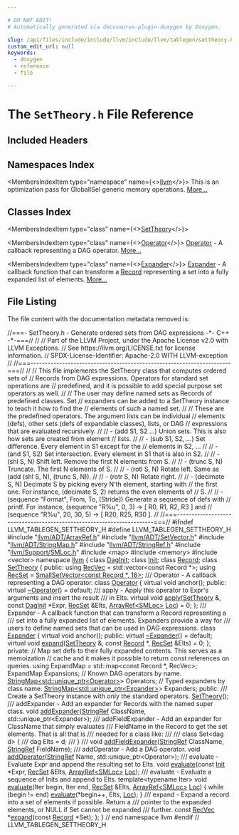 ```yaml
---

# DO NOT EDIT!
# Automatically generated via docusaurus-plugin-doxygen by Doxygen.

slug: /api/files/include/include/llvm/include/llvm/tablegen/settheory-h
custom_edit_url: null
keywords:
  - doxygen
  - reference
  - file

---
```





# The `SetTheory.h` File Reference

<DoxygenPage pluginConfig={pluginConfig}>



## Included Headers

<IncludesList>
<IncludesListItem
  filePath="llvm/ADT/ArrayRef.h"
  permalink="/docs/api/files/include/include/llvm/include/llvm/adt/arrayref-h"
  isLocal="true" />
<IncludesListItem
  filePath="llvm/ADT/SetVector.h"
  permalink="/docs/api/files/include/include/llvm/include/llvm/adt/setvector-h"
  isLocal="true" />
<IncludesListItem
  filePath="llvm/ADT/StringMap.h"
  permalink="/docs/api/files/include/include/llvm/include/llvm/adt/stringmap-h"
  isLocal="true" />
<IncludesListItem
  filePath="llvm/ADT/StringRef.h"
  permalink="/docs/api/files/include/include/llvm/include/llvm/adt/stringref-h"
  isLocal="true" />
<IncludesListItem
  filePath="llvm/Support/SMLoc.h"
  permalink="/docs/api/files/include/include/llvm/include/llvm/support/smloc-h"
  isLocal="true" />
<IncludesListItem
  filePath="map"
  permalink=""
  isLocal="false" />
<IncludesListItem
  filePath="memory"
  permalink=""
  isLocal="false" />
<IncludesListItem
  filePath="vector"
  permalink=""
  isLocal="false" />
</IncludesList>

## Namespaces Index

<MembersIndex>

<MembersIndexItem
  type="namespace"
  name={<><a href="/docs/api/namespaces/llvm">llvm</a></>}>
This is an optimization pass for GlobalISel generic memory operations. <a href="/docs/api/namespaces/llvm/#details">More...</a>
</MembersIndexItem>

</MembersIndex>

## Classes Index

<MembersIndex>

<MembersIndexItem
  type="class"
  name={<><a href="/docs/api/classes/llvm/settheory">SetTheory</a></>}>
</MembersIndexItem>

<MembersIndexItem
  type="class"
  name={<><a href="/docs/api/classes/llvm/settheory/operator">Operator</a></>}>
<a href="/docs/api/classes/llvm/settheory/operator">Operator</a> - A callback representing a DAG operator. <a href="/docs/api/classes/llvm/settheory/operator/#details">More...</a>
</MembersIndexItem>

<MembersIndexItem
  type="class"
  name={<><a href="/docs/api/classes/llvm/settheory/expander">Expander</a></>}>
<a href="/docs/api/classes/llvm/settheory/expander">Expander</a> - A callback function that can transform a <a href="/docs/api/classes/llvm/record">Record</a> representing a set into a fully expanded list of elements. <a href="/docs/api/classes/llvm/settheory/expander/#details">More...</a>
</MembersIndexItem>

</MembersIndex>


## File Listing

The file content with the documentation metadata removed is:

<ProgramListing>

<Link id="l00001" /><CodeLine lineNumber="1"><Highlight kind="comment">//===- SetTheory.h - Generate ordered sets from DAG expressions -&#42;- C++ -&#42;-===//</Highlight><Highlight kind="normal"></Highlight></CodeLine>
<Link id="l00002" /><CodeLine lineNumber="2"><Highlight kind="normal"></Highlight><Highlight kind="comment">//</Highlight><Highlight kind="normal"></Highlight></CodeLine>
<Link id="l00003" /><CodeLine lineNumber="3"><Highlight kind="normal"></Highlight><Highlight kind="comment">// Part of the LLVM Project, under the Apache License v2.0 with LLVM Exceptions.</Highlight><Highlight kind="normal"></Highlight></CodeLine>
<Link id="l00004" /><CodeLine lineNumber="4"><Highlight kind="normal"></Highlight><Highlight kind="comment">// See https://llvm.org/LICENSE.txt for license information.</Highlight><Highlight kind="normal"></Highlight></CodeLine>
<Link id="l00005" /><CodeLine lineNumber="5"><Highlight kind="normal"></Highlight><Highlight kind="comment">// SPDX-License-Identifier: Apache-2.0 WITH LLVM-exception</Highlight><Highlight kind="normal"></Highlight></CodeLine>
<Link id="l00006" /><CodeLine lineNumber="6"><Highlight kind="normal"></Highlight><Highlight kind="comment">//</Highlight><Highlight kind="normal"></Highlight></CodeLine>
<Link id="l00007" /><CodeLine lineNumber="7"><Highlight kind="normal"></Highlight><Highlight kind="comment">//===----------------------------------------------------------------------===//</Highlight><Highlight kind="normal"></Highlight></CodeLine>
<Link id="l00008" /><CodeLine lineNumber="8"><Highlight kind="normal"></Highlight><Highlight kind="comment">//</Highlight><Highlight kind="normal"></Highlight></CodeLine>
<Link id="l00009" /><CodeLine lineNumber="9"><Highlight kind="normal"></Highlight><Highlight kind="comment">// This file implements the SetTheory class that computes ordered sets of</Highlight><Highlight kind="normal"></Highlight></CodeLine>
<Link id="l00010" /><CodeLine lineNumber="10"><Highlight kind="normal"></Highlight><Highlight kind="comment">// Records from DAG expressions.  Operators for standard set operations are</Highlight><Highlight kind="normal"></Highlight></CodeLine>
<Link id="l00011" /><CodeLine lineNumber="11"><Highlight kind="normal"></Highlight><Highlight kind="comment">// predefined, and it is possible to add special purpose set operators as well.</Highlight><Highlight kind="normal"></Highlight></CodeLine>
<Link id="l00012" /><CodeLine lineNumber="12"><Highlight kind="normal"></Highlight><Highlight kind="comment">//</Highlight><Highlight kind="normal"></Highlight></CodeLine>
<Link id="l00013" /><CodeLine lineNumber="13"><Highlight kind="normal"></Highlight><Highlight kind="comment">// The user may define named sets as Records of predefined classes. Set</Highlight><Highlight kind="normal"></Highlight></CodeLine>
<Link id="l00014" /><CodeLine lineNumber="14"><Highlight kind="normal"></Highlight><Highlight kind="comment">// expanders can be added to a SetTheory instance to teach it how to find the</Highlight><Highlight kind="normal"></Highlight></CodeLine>
<Link id="l00015" /><CodeLine lineNumber="15"><Highlight kind="normal"></Highlight><Highlight kind="comment">// elements of such a named set.</Highlight><Highlight kind="normal"></Highlight></CodeLine>
<Link id="l00016" /><CodeLine lineNumber="16"><Highlight kind="normal"></Highlight><Highlight kind="comment">//</Highlight><Highlight kind="normal"></Highlight></CodeLine>
<Link id="l00017" /><CodeLine lineNumber="17"><Highlight kind="normal"></Highlight><Highlight kind="comment">// These are the predefined operators. The argument lists can be individual</Highlight><Highlight kind="normal"></Highlight></CodeLine>
<Link id="l00018" /><CodeLine lineNumber="18"><Highlight kind="normal"></Highlight><Highlight kind="comment">// elements (defs), other sets (defs of expandable classes), lists, or DAG</Highlight><Highlight kind="normal"></Highlight></CodeLine>
<Link id="l00019" /><CodeLine lineNumber="19"><Highlight kind="normal"></Highlight><Highlight kind="comment">// expressions that are evaluated recursively.</Highlight><Highlight kind="normal"></Highlight></CodeLine>
<Link id="l00020" /><CodeLine lineNumber="20"><Highlight kind="normal"></Highlight><Highlight kind="comment">//</Highlight><Highlight kind="normal"></Highlight></CodeLine>
<Link id="l00021" /><CodeLine lineNumber="21"><Highlight kind="normal"></Highlight><Highlight kind="comment">// - (add S1, S2 ...) Union sets. This is also how sets are created from element</Highlight><Highlight kind="normal"></Highlight></CodeLine>
<Link id="l00022" /><CodeLine lineNumber="22"><Highlight kind="normal"></Highlight><Highlight kind="comment">//   lists.</Highlight><Highlight kind="normal"></Highlight></CodeLine>
<Link id="l00023" /><CodeLine lineNumber="23"><Highlight kind="normal"></Highlight><Highlight kind="comment">//</Highlight><Highlight kind="normal"></Highlight></CodeLine>
<Link id="l00024" /><CodeLine lineNumber="24"><Highlight kind="normal"></Highlight><Highlight kind="comment">// - (sub S1, S2, ...) Set difference. Every element in S1 except for the</Highlight><Highlight kind="normal"></Highlight></CodeLine>
<Link id="l00025" /><CodeLine lineNumber="25"><Highlight kind="normal"></Highlight><Highlight kind="comment">//   elements in S2, ...</Highlight><Highlight kind="normal"></Highlight></CodeLine>
<Link id="l00026" /><CodeLine lineNumber="26"><Highlight kind="normal"></Highlight><Highlight kind="comment">//</Highlight><Highlight kind="normal"></Highlight></CodeLine>
<Link id="l00027" /><CodeLine lineNumber="27"><Highlight kind="normal"></Highlight><Highlight kind="comment">// - (and S1, S2) Set intersection. Every element in S1 that is also in S2.</Highlight><Highlight kind="normal"></Highlight></CodeLine>
<Link id="l00028" /><CodeLine lineNumber="28"><Highlight kind="normal"></Highlight><Highlight kind="comment">//</Highlight><Highlight kind="normal"></Highlight></CodeLine>
<Link id="l00029" /><CodeLine lineNumber="29"><Highlight kind="normal"></Highlight><Highlight kind="comment">// - (shl S, N) Shift left. Remove the first N elements from S.</Highlight><Highlight kind="normal"></Highlight></CodeLine>
<Link id="l00030" /><CodeLine lineNumber="30"><Highlight kind="normal"></Highlight><Highlight kind="comment">//</Highlight><Highlight kind="normal"></Highlight></CodeLine>
<Link id="l00031" /><CodeLine lineNumber="31"><Highlight kind="normal"></Highlight><Highlight kind="comment">// - (trunc S, N) Truncate. The first N elements of S.</Highlight><Highlight kind="normal"></Highlight></CodeLine>
<Link id="l00032" /><CodeLine lineNumber="32"><Highlight kind="normal"></Highlight><Highlight kind="comment">//</Highlight><Highlight kind="normal"></Highlight></CodeLine>
<Link id="l00033" /><CodeLine lineNumber="33"><Highlight kind="normal"></Highlight><Highlight kind="comment">// - (rotl S, N) Rotate left. Same as (add (shl S, N), (trunc S, N)).</Highlight><Highlight kind="normal"></Highlight></CodeLine>
<Link id="l00034" /><CodeLine lineNumber="34"><Highlight kind="normal"></Highlight><Highlight kind="comment">//</Highlight><Highlight kind="normal"></Highlight></CodeLine>
<Link id="l00035" /><CodeLine lineNumber="35"><Highlight kind="normal"></Highlight><Highlight kind="comment">// - (rotr S, N) Rotate right.</Highlight><Highlight kind="normal"></Highlight></CodeLine>
<Link id="l00036" /><CodeLine lineNumber="36"><Highlight kind="normal"></Highlight><Highlight kind="comment">//</Highlight><Highlight kind="normal"></Highlight></CodeLine>
<Link id="l00037" /><CodeLine lineNumber="37"><Highlight kind="normal"></Highlight><Highlight kind="comment">// - (decimate S, N) Decimate S by picking every N&#39;th element, starting with</Highlight><Highlight kind="normal"></Highlight></CodeLine>
<Link id="l00038" /><CodeLine lineNumber="38"><Highlight kind="normal"></Highlight><Highlight kind="comment">//   the first one. For instance, (decimate S, 2) returns the even elements of</Highlight><Highlight kind="normal"></Highlight></CodeLine>
<Link id="l00039" /><CodeLine lineNumber="39"><Highlight kind="normal"></Highlight><Highlight kind="comment">//   S.</Highlight><Highlight kind="normal"></Highlight></CodeLine>
<Link id="l00040" /><CodeLine lineNumber="40"><Highlight kind="normal"></Highlight><Highlight kind="comment">//</Highlight><Highlight kind="normal"></Highlight></CodeLine>
<Link id="l00041" /><CodeLine lineNumber="41"><Highlight kind="normal"></Highlight><Highlight kind="comment">// - (sequence &quot;Format&quot;, From, To, &#91;Stride&#93;) Generate a sequence of defs with</Highlight><Highlight kind="normal"></Highlight></CodeLine>
<Link id="l00042" /><CodeLine lineNumber="42"><Highlight kind="normal"></Highlight><Highlight kind="comment">//   printf. For instance, (sequence &quot;R%u&quot;, 0, 3) -&gt; &#91; R0, R1, R2, R3 &#93; and</Highlight><Highlight kind="normal"></Highlight></CodeLine>
<Link id="l00043" /><CodeLine lineNumber="43"><Highlight kind="normal"></Highlight><Highlight kind="comment">//   (sequence &quot;R%u&quot;, 20, 30, 5) -&gt; &#91; R20, R25, R30 &#93;.</Highlight><Highlight kind="normal"></Highlight></CodeLine>
<Link id="l00044" /><CodeLine lineNumber="44"><Highlight kind="normal"></Highlight><Highlight kind="comment">//</Highlight><Highlight kind="normal"></Highlight></CodeLine>
<Link id="l00045" /><CodeLine lineNumber="45"><Highlight kind="normal"></Highlight><Highlight kind="comment">//===----------------------------------------------------------------------===//</Highlight><Highlight kind="normal"></Highlight></CodeLine>
<Link id="l00046" /><CodeLine lineNumber="46"><Highlight kind="normal"></Highlight></CodeLine>
<Link id="l00047" /><CodeLine lineNumber="47"><Highlight kind="normal"></Highlight><Highlight kind="preprocessor">#ifndef LLVM&#95;TABLEGEN&#95;SETTHEORY&#95;H</Highlight><Highlight kind="normal"></Highlight></CodeLine>
<Link id="l00048" /><CodeLine lineNumber="48"><Highlight kind="normal"></Highlight><Highlight kind="preprocessor">#define LLVM&#95;TABLEGEN&#95;SETTHEORY&#95;H</Highlight><Highlight kind="normal"></Highlight></CodeLine>
<Link id="l00049" /><CodeLine lineNumber="49"><Highlight kind="normal"></Highlight></CodeLine>
<Link id="l00050" /><CodeLine lineNumber="50"><Highlight kind="normal"></Highlight><Highlight kind="preprocessor">#include &quot;<a href="/docs/api/files/include/include/llvm/include/llvm/adt/arrayref-h">llvm/ADT/ArrayRef.h</a>&quot;</Highlight><Highlight kind="normal"></Highlight></CodeLine>
<Link id="l00051" /><CodeLine lineNumber="51"><Highlight kind="normal"></Highlight><Highlight kind="preprocessor">#include &quot;<a href="/docs/api/files/include/include/llvm/include/llvm/adt/setvector-h">llvm/ADT/SetVector.h</a>&quot;</Highlight><Highlight kind="normal"></Highlight></CodeLine>
<Link id="l00052" /><CodeLine lineNumber="52"><Highlight kind="normal"></Highlight><Highlight kind="preprocessor">#include &quot;<a href="/docs/api/files/include/include/llvm/include/llvm/adt/stringmap-h">llvm/ADT/StringMap.h</a>&quot;</Highlight><Highlight kind="normal"></Highlight></CodeLine>
<Link id="l00053" /><CodeLine lineNumber="53"><Highlight kind="normal"></Highlight><Highlight kind="preprocessor">#include &quot;<a href="/docs/api/files/include/include/llvm/include/llvm/adt/stringref-h">llvm/ADT/StringRef.h</a>&quot;</Highlight><Highlight kind="normal"></Highlight></CodeLine>
<Link id="l00054" /><CodeLine lineNumber="54"><Highlight kind="normal"></Highlight><Highlight kind="preprocessor">#include &quot;<a href="/docs/api/files/include/include/llvm/include/llvm/support/smloc-h">llvm/Support/SMLoc.h</a>&quot;</Highlight><Highlight kind="normal"></Highlight></CodeLine>
<Link id="l00055" /><CodeLine lineNumber="55"><Highlight kind="normal"></Highlight><Highlight kind="preprocessor">#include &lt;map&gt;</Highlight><Highlight kind="normal"></Highlight></CodeLine>
<Link id="l00056" /><CodeLine lineNumber="56"><Highlight kind="normal"></Highlight><Highlight kind="preprocessor">#include &lt;memory&gt;</Highlight><Highlight kind="normal"></Highlight></CodeLine>
<Link id="l00057" /><CodeLine lineNumber="57"><Highlight kind="normal"></Highlight><Highlight kind="preprocessor">#include &lt;vector&gt;</Highlight><Highlight kind="normal"></Highlight></CodeLine>
<Link id="l00058" /><CodeLine lineNumber="58"><Highlight kind="normal"></Highlight></CodeLine>
<Link id="l00059" /><CodeLine lineNumber="59"><Highlight kind="normal"></Highlight><Highlight kind="keyword">namespace </Highlight><Highlight kind="normal"><a href="/docs/api/namespaces/llvm">llvm</a> &#123;</Highlight></CodeLine>
<Link id="l00060" /><CodeLine lineNumber="60"><Highlight kind="normal"></Highlight></CodeLine>
<Link id="l00061" /><CodeLine lineNumber="61"><Highlight kind="normal"></Highlight><Highlight kind="keyword">class </Highlight><Highlight kind="normal"><a href="/docs/api/classes/llvm/daginit">DagInit</a>;</Highlight></CodeLine>
<Link id="l00062" /><CodeLine lineNumber="62"><Highlight kind="normal"></Highlight><Highlight kind="keyword">class </Highlight><Highlight kind="normal"><a href="/docs/api/classes/llvm/init">Init</a>;</Highlight></CodeLine>
<Link id="l00063" /><CodeLine lineNumber="63"><Highlight kind="normal"></Highlight><Highlight kind="keyword">class </Highlight><Highlight kind="normal"><a href="/docs/api/classes/llvm/record">Record</a>;</Highlight></CodeLine>
<Link id="l00064" /><CodeLine lineNumber="64"><Highlight kind="normal"></Highlight></CodeLine>
<Link id="l00065" /><CodeLine lineNumber="65" lineLink="/docs/api/classes/llvm/settheory"><Highlight kind="normal"></Highlight><Highlight kind="keyword">class </Highlight><Highlight kind="normal"><a href="/docs/api/classes/llvm/settheory/#a424aa9d03302edd16fffaffdd4434fd1">SetTheory</a> &#123;</Highlight></CodeLine>
<Link id="l00066" /><CodeLine lineNumber="66"><Highlight kind="normal"></Highlight><Highlight kind="keyword">public</Highlight><Highlight kind="normal">:</Highlight></CodeLine>
<Link id="l00067" /><CodeLine lineNumber="67" lineLink="/docs/api/classes/llvm/settheory/#ae849bddddd831fff452588a2c7bc0fad"><Highlight kind="normal">  </Highlight><Highlight kind="keyword">using </Highlight><Highlight kind="normal"><a href="/docs/api/classes/llvm/settheory/#ae849bddddd831fff452588a2c7bc0fad">RecVec</a> = std::vector&lt;const Record &#42;&gt;;</Highlight></CodeLine>
<Link id="l00068" /><CodeLine lineNumber="68" lineLink="/docs/api/classes/llvm/settheory/#aa72962c0b2d060b1ce6ab6f0cf3a5c42"><Highlight kind="normal">  </Highlight><Highlight kind="keyword">using </Highlight><Highlight kind="normal"><a href="/docs/api/classes/llvm/settheory/#aa72962c0b2d060b1ce6ab6f0cf3a5c42">RecSet</a> = <a href="/docs/api/classes/llvm/smallsetvector">SmallSetVector&lt;const Record &#42;, 16&gt;</a>;</Highlight></CodeLine>
<Link id="l00069" /><CodeLine lineNumber="69"><Highlight kind="normal"></Highlight><Highlight kind="comment"></Highlight></CodeLine>
<Link id="l00070" /><CodeLine lineNumber="70"><Highlight kind="comment">  /// Operator - A callback representing a DAG operator.</Highlight><Highlight kind="normal"></Highlight></CodeLine>
<Link id="l00071" /><CodeLine lineNumber="71" lineLink="/docs/api/classes/llvm/settheory/operator"><Highlight kind="normal">  </Highlight><Highlight kind="keyword">class </Highlight><Highlight kind="normal"><a href="/docs/api/classes/llvm/settheory/operator">Operator</a> &#123;</Highlight></CodeLine>
<Link id="l00072" /><CodeLine lineNumber="72"><Highlight kind="normal">    </Highlight><Highlight kind="keyword">virtual</Highlight><Highlight kind="normal"> </Highlight><Highlight kind="keywordtype">void</Highlight><Highlight kind="normal"> anchor();</Highlight></CodeLine>
<Link id="l00073" /><CodeLine lineNumber="73"><Highlight kind="normal"></Highlight></CodeLine>
<Link id="l00074" /><CodeLine lineNumber="74"><Highlight kind="normal">  </Highlight><Highlight kind="keyword">public</Highlight><Highlight kind="normal">:</Highlight></CodeLine>
<Link id="l00075" /><CodeLine lineNumber="75" lineLink="/docs/api/classes/llvm/settheory/operator/#a7c12053b7a39a361e55990211655ebb1"><Highlight kind="normal">    </Highlight><Highlight kind="keyword">virtual</Highlight><Highlight kind="normal"> <a href="/docs/api/classes/llvm/settheory/operator/#a7c12053b7a39a361e55990211655ebb1">~Operator</a>() = </Highlight><Highlight kind="keywordflow">default</Highlight><Highlight kind="normal">;</Highlight></CodeLine>
<Link id="l00076" /><CodeLine lineNumber="76"><Highlight kind="normal"></Highlight><Highlight kind="comment"></Highlight></CodeLine>
<Link id="l00077" /><CodeLine lineNumber="77"><Highlight kind="comment">    /// apply - Apply this operator to Expr&#39;s arguments and insert the result</Highlight></CodeLine>
<Link id="l00078" /><CodeLine lineNumber="78"><Highlight kind="comment">    /// in Elts.</Highlight><Highlight kind="normal"></Highlight></CodeLine>
<Link id="l00079" /><CodeLine lineNumber="79" lineLink="/docs/api/classes/llvm/settheory/operator/#a1229c1a411d744d3f0b9b9c3faa4be5f"><Highlight kind="normal">    </Highlight><Highlight kind="keyword">virtual</Highlight><Highlight kind="normal"> </Highlight><Highlight kind="keywordtype">void</Highlight><Highlight kind="normal"> <a href="/docs/api/classes/llvm/settheory/operator/#a1229c1a411d744d3f0b9b9c3faa4be5f">apply</a>(<a href="/docs/api/classes/llvm/settheory/#a424aa9d03302edd16fffaffdd4434fd1">SetTheory</a> &amp;, </Highlight><Highlight kind="keyword">const</Highlight><Highlight kind="normal"> <a href="/docs/api/classes/llvm/daginit">DagInit</a> &#42;Expr, <a href="/docs/api/classes/llvm/settheory/#aa72962c0b2d060b1ce6ab6f0cf3a5c42">RecSet</a> &amp;Elts,</Highlight></CodeLine>
<Link id="l00080" /><CodeLine lineNumber="80"><Highlight kind="normal">                       <a href="/docs/api/classes/llvm/arrayref">ArrayRef&lt;SMLoc&gt;</a> <a href="/docs/api/namespaces/llvm/loc">Loc</a>) = 0;</Highlight></CodeLine>
<Link id="l00081" /><CodeLine lineNumber="81"><Highlight kind="normal">  &#125;;</Highlight></CodeLine>
<Link id="l00082" /><CodeLine lineNumber="82"><Highlight kind="normal"></Highlight><Highlight kind="comment"></Highlight></CodeLine>
<Link id="l00083" /><CodeLine lineNumber="83"><Highlight kind="comment">  /// Expander - A callback function that can transform a Record representing a</Highlight></CodeLine>
<Link id="l00084" /><CodeLine lineNumber="84"><Highlight kind="comment">  /// set into a fully expanded list of elements. Expanders provide a way for</Highlight></CodeLine>
<Link id="l00085" /><CodeLine lineNumber="85"><Highlight kind="comment">  /// users to define named sets that can be used in DAG expressions.</Highlight><Highlight kind="normal"></Highlight></CodeLine>
<Link id="l00086" /><CodeLine lineNumber="86" lineLink="/docs/api/classes/llvm/settheory/expander"><Highlight kind="normal">  </Highlight><Highlight kind="keyword">class </Highlight><Highlight kind="normal"><a href="/docs/api/classes/llvm/settheory/expander">Expander</a> &#123;</Highlight></CodeLine>
<Link id="l00087" /><CodeLine lineNumber="87"><Highlight kind="normal">    </Highlight><Highlight kind="keyword">virtual</Highlight><Highlight kind="normal"> </Highlight><Highlight kind="keywordtype">void</Highlight><Highlight kind="normal"> anchor();</Highlight></CodeLine>
<Link id="l00088" /><CodeLine lineNumber="88"><Highlight kind="normal"></Highlight></CodeLine>
<Link id="l00089" /><CodeLine lineNumber="89"><Highlight kind="normal">  </Highlight><Highlight kind="keyword">public</Highlight><Highlight kind="normal">:</Highlight></CodeLine>
<Link id="l00090" /><CodeLine lineNumber="90" lineLink="/docs/api/classes/llvm/settheory/expander/#afb86109e09dcb6d00097ca8a6706c628"><Highlight kind="normal">    </Highlight><Highlight kind="keyword">virtual</Highlight><Highlight kind="normal"> <a href="/docs/api/classes/llvm/settheory/expander/#afb86109e09dcb6d00097ca8a6706c628">~Expander</a>() = </Highlight><Highlight kind="keywordflow">default</Highlight><Highlight kind="normal">;</Highlight></CodeLine>
<Link id="l00091" /><CodeLine lineNumber="91"><Highlight kind="normal"></Highlight></CodeLine>
<Link id="l00092" /><CodeLine lineNumber="92" lineLink="/docs/api/classes/llvm/settheory/expander/#ad6933f9f960cffcb68e5fd4e1a212a47"><Highlight kind="normal">    </Highlight><Highlight kind="keyword">virtual</Highlight><Highlight kind="normal"> </Highlight><Highlight kind="keywordtype">void</Highlight><Highlight kind="normal"> <a href="/docs/api/classes/llvm/settheory/expander/#ad6933f9f960cffcb68e5fd4e1a212a47">expand</a>(<a href="/docs/api/classes/llvm/settheory/#a424aa9d03302edd16fffaffdd4434fd1">SetTheory</a> &amp;, </Highlight><Highlight kind="keyword">const</Highlight><Highlight kind="normal"> <a href="/docs/api/classes/llvm/record">Record</a> &#42;, <a href="/docs/api/classes/llvm/settheory/#aa72962c0b2d060b1ce6ab6f0cf3a5c42">RecSet</a> &amp;Elts) = 0;</Highlight></CodeLine>
<Link id="l00093" /><CodeLine lineNumber="93"><Highlight kind="normal">  &#125;;</Highlight></CodeLine>
<Link id="l00094" /><CodeLine lineNumber="94"><Highlight kind="normal"></Highlight></CodeLine>
<Link id="l00095" /><CodeLine lineNumber="95"><Highlight kind="normal"></Highlight><Highlight kind="keyword">private</Highlight><Highlight kind="normal">:</Highlight></CodeLine>
<Link id="l00096" /><CodeLine lineNumber="96"><Highlight kind="normal">  </Highlight><Highlight kind="comment">// Map set defs to their fully expanded contents. This serves as a memoization</Highlight><Highlight kind="normal"></Highlight></CodeLine>
<Link id="l00097" /><CodeLine lineNumber="97"><Highlight kind="normal">  </Highlight><Highlight kind="comment">// cache and it makes it possible to return const references on queries.</Highlight><Highlight kind="normal"></Highlight></CodeLine>
<Link id="l00098" /><CodeLine lineNumber="98"><Highlight kind="normal">  </Highlight><Highlight kind="keyword">using </Highlight><Highlight kind="normal">ExpandMap = std::map&lt;const Record &#42;, RecVec&gt;;</Highlight></CodeLine>
<Link id="l00099" /><CodeLine lineNumber="99"><Highlight kind="normal">  ExpandMap Expansions;</Highlight></CodeLine>
<Link id="l00100" /><CodeLine lineNumber="100"><Highlight kind="normal"></Highlight></CodeLine>
<Link id="l00101" /><CodeLine lineNumber="101"><Highlight kind="normal">  </Highlight><Highlight kind="comment">// Known DAG operators by name.</Highlight><Highlight kind="normal"></Highlight></CodeLine>
<Link id="l00102" /><CodeLine lineNumber="102"><Highlight kind="normal">  <a href="/docs/api/classes/llvm/stringmap">StringMap&lt;std::unique&#95;ptr&lt;Operator&gt;</a>&gt; Operators;</Highlight></CodeLine>
<Link id="l00103" /><CodeLine lineNumber="103"><Highlight kind="normal"></Highlight></CodeLine>
<Link id="l00104" /><CodeLine lineNumber="104"><Highlight kind="normal">  </Highlight><Highlight kind="comment">// Typed expanders by class name.</Highlight><Highlight kind="normal"></Highlight></CodeLine>
<Link id="l00105" /><CodeLine lineNumber="105"><Highlight kind="normal">  <a href="/docs/api/classes/llvm/stringmap">StringMap&lt;std::unique&#95;ptr&lt;Expander&gt;</a>&gt; Expanders;</Highlight></CodeLine>
<Link id="l00106" /><CodeLine lineNumber="106"><Highlight kind="normal"></Highlight></CodeLine>
<Link id="l00107" /><CodeLine lineNumber="107"><Highlight kind="normal"></Highlight><Highlight kind="keyword">public</Highlight><Highlight kind="normal">:</Highlight><Highlight kind="comment"></Highlight></CodeLine>
<Link id="l00108" /><CodeLine lineNumber="108"><Highlight kind="comment">  /// Create a SetTheory instance with only the standard operators.</Highlight><Highlight kind="normal"></Highlight></CodeLine>
<Link id="l00109" /><CodeLine lineNumber="109"><Highlight kind="normal">  <a href="/docs/api/classes/llvm/settheory/#a424aa9d03302edd16fffaffdd4434fd1">SetTheory</a>();</Highlight></CodeLine>
<Link id="l00110" /><CodeLine lineNumber="110"><Highlight kind="normal"></Highlight><Highlight kind="comment"></Highlight></CodeLine>
<Link id="l00111" /><CodeLine lineNumber="111"><Highlight kind="comment">  /// addExpander - Add an expander for Records with the named super class.</Highlight><Highlight kind="normal"></Highlight></CodeLine>
<Link id="l00112" /><CodeLine lineNumber="112"><Highlight kind="normal">  </Highlight><Highlight kind="keywordtype">void</Highlight><Highlight kind="normal"> <a href="/docs/api/classes/llvm/settheory/#af1a2fa205cba7482af6c21aab8877ddc">addExpander</a>(<a href="/docs/api/classes/llvm/stringref">StringRef</a> ClassName, std::unique&#95;ptr&lt;Expander&gt;);</Highlight></CodeLine>
<Link id="l00113" /><CodeLine lineNumber="113"><Highlight kind="normal"></Highlight><Highlight kind="comment"></Highlight></CodeLine>
<Link id="l00114" /><CodeLine lineNumber="114"><Highlight kind="comment">  /// addFieldExpander - Add an expander for ClassName that simply evaluates</Highlight></CodeLine>
<Link id="l00115" /><CodeLine lineNumber="115"><Highlight kind="comment">  /// FieldName in the Record to get the set elements.  That is all that is</Highlight></CodeLine>
<Link id="l00116" /><CodeLine lineNumber="116"><Highlight kind="comment">  /// needed for a class like:</Highlight></CodeLine>
<Link id="l00117" /><CodeLine lineNumber="117"><Highlight kind="comment">  ///</Highlight></CodeLine>
<Link id="l00118" /><CodeLine lineNumber="118"><Highlight kind="comment">  ///   class Set&lt;dag d&gt; &#123;</Highlight></CodeLine>
<Link id="l00119" /><CodeLine lineNumber="119"><Highlight kind="comment">  ///     dag Elts = d;</Highlight></CodeLine>
<Link id="l00120" /><CodeLine lineNumber="120"><Highlight kind="comment">  ///   &#125;</Highlight></CodeLine>
<Link id="l00121" /><CodeLine lineNumber="121"><Highlight kind="comment">  ///</Highlight><Highlight kind="normal"></Highlight></CodeLine>
<Link id="l00122" /><CodeLine lineNumber="122"><Highlight kind="normal">  </Highlight><Highlight kind="keywordtype">void</Highlight><Highlight kind="normal"> <a href="/docs/api/classes/llvm/settheory/#aebe22953dd142bbeca6a5e946526e8ef">addFieldExpander</a>(<a href="/docs/api/classes/llvm/stringref">StringRef</a> ClassName, <a href="/docs/api/classes/llvm/stringref">StringRef</a> FieldName);</Highlight></CodeLine>
<Link id="l00123" /><CodeLine lineNumber="123"><Highlight kind="normal"></Highlight><Highlight kind="comment"></Highlight></CodeLine>
<Link id="l00124" /><CodeLine lineNumber="124"><Highlight kind="comment">  /// addOperator - Add a DAG operator.</Highlight><Highlight kind="normal"></Highlight></CodeLine>
<Link id="l00125" /><CodeLine lineNumber="125"><Highlight kind="normal">  </Highlight><Highlight kind="keywordtype">void</Highlight><Highlight kind="normal"> <a href="/docs/api/classes/llvm/settheory/#a2bdb4e3a2da114d21881df0af27a3f45">addOperator</a>(<a href="/docs/api/classes/llvm/stringref">StringRef</a> Name, std::unique&#95;ptr&lt;Operator&gt;);</Highlight></CodeLine>
<Link id="l00126" /><CodeLine lineNumber="126"><Highlight kind="normal"></Highlight><Highlight kind="comment"></Highlight></CodeLine>
<Link id="l00127" /><CodeLine lineNumber="127"><Highlight kind="comment">  /// evaluate - Evaluate Expr and append the resulting set to Elts.</Highlight><Highlight kind="normal"></Highlight></CodeLine>
<Link id="l00128" /><CodeLine lineNumber="128"><Highlight kind="normal">  </Highlight><Highlight kind="keywordtype">void</Highlight><Highlight kind="normal"> <a href="/docs/api/classes/llvm/settheory/#add1c3afc970f65746c97311cfdbc329d">evaluate</a>(</Highlight><Highlight kind="keyword">const</Highlight><Highlight kind="normal"> <a href="/docs/api/classes/llvm/init">Init</a> &#42;Expr, <a href="/docs/api/classes/llvm/settheory/#aa72962c0b2d060b1ce6ab6f0cf3a5c42">RecSet</a> &amp;Elts, <a href="/docs/api/classes/llvm/arrayref">ArrayRef&lt;SMLoc&gt;</a> <a href="/docs/api/namespaces/llvm/loc">Loc</a>);</Highlight></CodeLine>
<Link id="l00129" /><CodeLine lineNumber="129"><Highlight kind="normal"></Highlight><Highlight kind="comment"></Highlight></CodeLine>
<Link id="l00130" /><CodeLine lineNumber="130"><Highlight kind="comment">  /// evaluate - Evaluate a sequence of Inits and append to Elts.</Highlight><Highlight kind="normal"></Highlight></CodeLine>
<Link id="l00131" /><CodeLine lineNumber="131"><Highlight kind="normal">  </Highlight><Highlight kind="keyword">template</Highlight><Highlight kind="normal">&lt;</Highlight><Highlight kind="keyword">typename</Highlight><Highlight kind="normal"> Iter&gt;</Highlight></CodeLine>
<Link id="l00132" /><CodeLine lineNumber="132" lineLink="/docs/api/classes/llvm/settheory/#ad20675bb48ddb4728f655880f5dbb2fe"><Highlight kind="normal">  </Highlight><Highlight kind="keywordtype">void</Highlight><Highlight kind="normal"> <a href="/docs/api/classes/llvm/settheory/#ad20675bb48ddb4728f655880f5dbb2fe">evaluate</a>(Iter begin, Iter end, <a href="/docs/api/classes/llvm/settheory/#aa72962c0b2d060b1ce6ab6f0cf3a5c42">RecSet</a> &amp;Elts, <a href="/docs/api/classes/llvm/arrayref">ArrayRef&lt;SMLoc&gt;</a> <a href="/docs/api/namespaces/llvm/loc">Loc</a>) &#123;</Highlight></CodeLine>
<Link id="l00133" /><CodeLine lineNumber="133"><Highlight kind="normal">    </Highlight><Highlight kind="keywordflow">while</Highlight><Highlight kind="normal"> (begin != end)</Highlight></CodeLine>
<Link id="l00134" /><CodeLine lineNumber="134"><Highlight kind="normal">      <a href="/docs/api/classes/llvm/settheory/#add1c3afc970f65746c97311cfdbc329d">evaluate</a>(&#42;begin++, Elts, <a href="/docs/api/namespaces/llvm/loc">Loc</a>);</Highlight></CodeLine>
<Link id="l00135" /><CodeLine lineNumber="135"><Highlight kind="normal">  &#125;</Highlight></CodeLine>
<Link id="l00136" /><CodeLine lineNumber="136"><Highlight kind="normal"></Highlight><Highlight kind="comment"></Highlight></CodeLine>
<Link id="l00137" /><CodeLine lineNumber="137"><Highlight kind="comment">  /// expand - Expand a record into a set of elements if possible.  Return a</Highlight></CodeLine>
<Link id="l00138" /><CodeLine lineNumber="138"><Highlight kind="comment">  /// pointer to the expanded elements, or NULL if Set cannot be expanded</Highlight></CodeLine>
<Link id="l00139" /><CodeLine lineNumber="139"><Highlight kind="comment">  /// further.</Highlight><Highlight kind="normal"></Highlight></CodeLine>
<Link id="l00140" /><CodeLine lineNumber="140"><Highlight kind="normal">  </Highlight><Highlight kind="keyword">const</Highlight><Highlight kind="normal"> <a href="/docs/api/classes/llvm/settheory/#ae849bddddd831fff452588a2c7bc0fad">RecVec</a> &#42;<a href="/docs/api/classes/llvm/settheory/#a80f28e71e920f02b25534abf3c14d39d">expand</a>(</Highlight><Highlight kind="keyword">const</Highlight><Highlight kind="normal"> <a href="/docs/api/classes/llvm/record">Record</a> &#42;Set);</Highlight></CodeLine>
<Link id="l00141" /><CodeLine lineNumber="141"><Highlight kind="normal">&#125;;</Highlight></CodeLine>
<Link id="l00142" /><CodeLine lineNumber="142"><Highlight kind="normal"></Highlight></CodeLine>
<Link id="l00143" /><CodeLine lineNumber="143"><Highlight kind="normal">&#125; </Highlight><Highlight kind="comment">// end namespace llvm</Highlight><Highlight kind="normal"></Highlight></CodeLine>
<Link id="l00144" /><CodeLine lineNumber="144"><Highlight kind="normal"></Highlight></CodeLine>
<Link id="l00145" /><CodeLine lineNumber="145"><Highlight kind="normal"></Highlight><Highlight kind="preprocessor">#endif </Highlight><Highlight kind="comment">// LLVM&#95;TABLEGEN&#95;SETTHEORY&#95;H</Highlight><Highlight kind="normal"></Highlight></CodeLine>

</ProgramListing>

</DoxygenPage>
